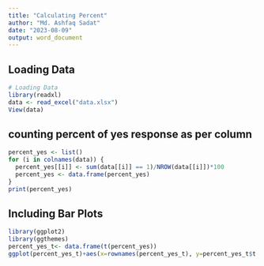 ```yaml
---
title: "Calculating Percent"
author: "Md. Ashfaq Sadat"
date: "2023-08-09"
output: word_document
---
```



## Loading Data


```r
# Loading Data
library(readxl)
data <- read_excel("data.xlsx")
View(data)
```
 
## counting percent of yes response as per column

```r
percent_yes <- list()
for (i in colnames(data)) {
  percent_yes[[i]] <- sum(data[[i]] == 1)/NROW(data[[i]])*100
  percent_yes <- data.frame(percent_yes)
}
print(percent_yes)
```

## Including Bar Plots


```r
library(ggplot2)
library(ggthemes)
percent_yes_t<- data.frame(t(percent_yes))
ggplot(percent_yes_t)+aes(x=rownames(percent_yes_t), y=percent_yes_t$t.percent_yes)+ geom_bar(stat = "identity")+ xlab("Medication Questions")+ylab('Percent reponded "yes"')+theme_pander()+theme(axis.text.x=element_text(angle = 90))
```